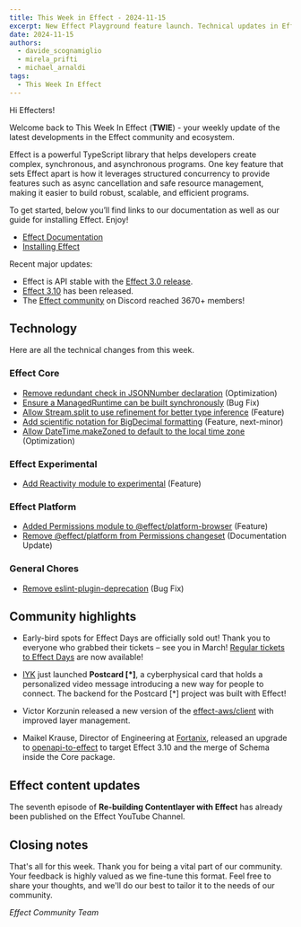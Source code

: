 ```yaml
---
title: This Week in Effect - 2024-11-15
excerpt: New Effect Playground feature launch. Technical updates in Effect. 'Second revision of HTTP API' by Tim Smart
date: 2024-11-15
authors:
  - davide_scognamiglio
  - mirela_prifti
  - michael_arnaldi
tags:
  - This Week In Effect
---
```



Hi Effecters!

Welcome back to This Week In Effect (**TWIE**) - your weekly update of the latest developments in the Effect community and ecosystem.

Effect is a powerful TypeScript library that helps developers create complex, synchronous, and asynchronous programs. One key feature that sets Effect apart is how it leverages structured concurrency to provide features such as async cancellation and safe resource management, making it easier to build robust, scalable, and efficient programs.

To get started, below you’ll find links to our documentation as well as our guide for installing Effect. Enjoy!

- [Effect Documentation](/docs/getting-started/introduction/)
- [Installing Effect](/docs/getting-started/installation/)

Recent major updates:

- Effect is API stable with the [Effect 3.0 release](https://effect.website/blog/effect-3.0).
- [Effect 3.10](https://effect.website/blog/effect-3.10) has been released.
- The [Effect community](https://discord.gg/effect-ts) on Discord reached 3670+ members!

## Technology

Here are all the technical changes from this week.

### Effect Core
- [Remove redundant check in JSONNumber declaration](https://github.com/Effect-TS/effect/pull/3920) (Optimization)
- [Ensure a ManagedRuntime can be built synchronously](https://github.com/Effect-TS/effect/pull/3924) (Bug Fix)
- [Allow Stream.split to use refinement for better type inference](https://github.com/Effect-TS/effect/pull/3917) (Feature)
- [Add scientific notation for BigDecimal formatting](https://github.com/Effect-TS/effect/pull/3911) (Feature, next-minor)
- [Allow DateTime.makeZoned to default to the local time zone](https://github.com/Effect-TS/effect/pull/3936) (Optimization)


### Effect Experimental
- [Add Reactivity module to experimental](https://github.com/Effect-TS/effect/pull/3937) (Feature)


### Effect Platform
- [Added Permissions module to @effect/platform-browser](https://github.com/Effect-TS/effect/pull/3902) (Feature)
- [Remove @effect/platform from Permissions changeset](https://github.com/Effect-TS/effect/pull/3941) (Documentation Update)


### General Chores
- [Remove eslint-plugin-deprecation](https://github.com/Effect-TS/effect/pull/3933) (Bug Fix)


## Community highlights


- Early-bird spots for Effect Days are officially sold out! Thank you to everyone who grabbed their tickets – see you in March! [Regular tickets to Effect Days](https://effect.website/events/effect-days#tickets) are now available!
  <Tweet id="1856358291913191636" />

- [IYK](https://iyk.app/) just launched **Postcard [*]**, a cyberphysical card that holds a personalized video message introducing a new way for people to connect. The backend for the Postcard [*] project was built with Effect!
  <Tweet id="1856389115043893249" />

- Victor Korzunin released a new version of the [effect-aws/client](https://github.com/floydspace/effect-aws) with improved layer management.
  <Tweet id="1855624265736822935" />

- Maikel Krause, Director of Engineering at [Fortanix](https://www.fortanix.com/), released an upgrade to [openapi-to-effect](https://github.com/fortanix/openapi-to-effect) to target Effect 3.10 and the merge of Schema inside the Core package.


## Effect content updates

The seventh episode of **Re-building Contentlayer with Effect** has already been published on the Effect YouTube Channel.

  <YouTube
    id="https://www.youtube.com/embed/E3tSQGQ251c?si=437a_akKyfGbeOLR"
    title="Re-building Contentlayer with Effect (Part 7)"
  />

## Closing notes

That's all for this week. Thank you for being a vital part of our community. Your feedback is highly valued as we fine-tune this format. Feel free to share your thoughts, and we'll do our best to tailor it to the needs of our community.

_Effect Community Team_
